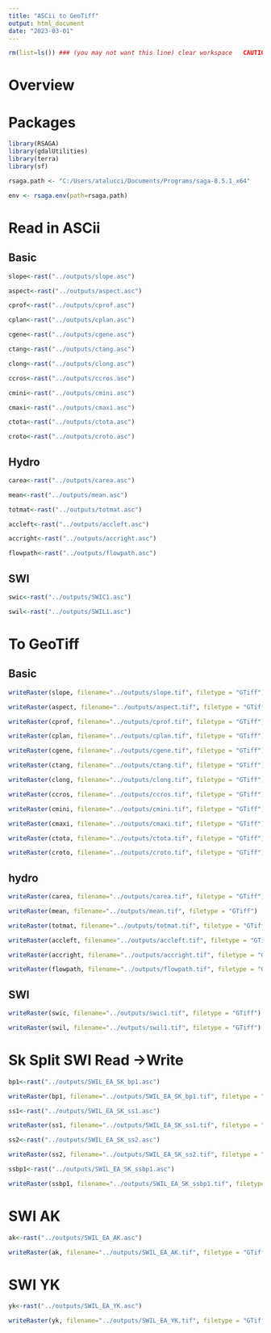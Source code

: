 ```yaml
---
title: "ASCii to GeoTiff"
output: html_document
date: "2023-03-01"
---
```


```r
rm(list=ls()) ### (you may not want this line) clear workspace   CAUTION!!!
```

# Overview


# Packages
```r
library(RSAGA)
library(gdalUtilities)
library(terra)
library(sf)
```

```r
rsaga.path <- "C:/Users/atalucci/Documents/Programs/saga-8.5.1_x64"
```

```r
env <- rsaga.env(path=rsaga.path) 
```


# Read in ASCii
## Basic
```r
slope<-rast("../outputs/slope.asc")
```

```r
aspect<-rast("../outputs/aspect.asc")
```

```r
cprof<-rast("../outputs/cprof.asc")
```

```r
cplan<-rast("../outputs/cplan.asc")
```


```r
cgene<-rast("../outputs/cgene.asc")
```

```r
ctang<-rast("../outputs/ctang.asc")
```

```r
clong<-rast("../outputs/clong.asc")
```

```r
ccros<-rast("../outputs/ccros.asc")
```


```r
cmini<-rast("../outputs/cmini.asc")
```

```r
cmaxi<-rast("../outputs/cmaxi.asc")
```

```r
ctota<-rast("../outputs/ctota.asc")
```

```r
croto<-rast("../outputs/croto.asc")
```

## Hydro
```r
carea<-rast("../outputs/carea.asc")
```

```r
mean<-rast("../outputs/mean.asc")
```


```r
totmat<-rast("../outputs/totmat.asc")
```

```r
accleft<-rast("../outputs/accleft.asc")
```

```r
accright<-rast("../outputs/accright.asc")
```

```r
flowpath<-rast("../outputs/flowpath.asc")
```

## SWI
```r
swic<-rast("../outputs/SWIC1.asc")
```

```r
swil<-rast("../outputs/SWIL1.asc")
```

# To GeoTiff

## Basic
```r
writeRaster(slope, filename="../outputs/slope.tif", filetype = "GTiff")
```

```r
writeRaster(aspect, filename="../outputs/aspect.tif", filetype = "GTiff")
```

```r
writeRaster(cprof, filename="../outputs/cprof.tif", filetype = "GTiff")
```

```r
writeRaster(cplan, filename="../outputs/cplan.tif", filetype = "GTiff")
```



```r
writeRaster(cgene, filename="../outputs/cgene.tif", filetype = "GTiff")
```

```r
writeRaster(ctang, filename="../outputs/ctang.tif", filetype = "GTiff")
```

```r
writeRaster(clong, filename="../outputs/clong.tif", filetype = "GTiff")
```

```r
writeRaster(ccros, filename="../outputs/ccros.tif", filetype = "GTiff")
```


```r
writeRaster(cmini, filename="../outputs/cmini.tif", filetype = "GTiff")
```

```r
writeRaster(cmaxi, filename="../outputs/cmaxi.tif", filetype = "GTiff")
```

```r
writeRaster(ctota, filename="../outputs/ctota.tif", filetype = "GTiff")
```

```r
writeRaster(croto, filename="../outputs/croto.tif", filetype = "GTiff")
```

## hydro

```r
writeRaster(carea, filename="../outputs/carea.tif", filetype = "GTiff")
```


```r
writeRaster(mean, filename="../outputs/mean.tif", filetype = "GTiff")
```

```r
writeRaster(totmat, filename="../outputs/totmat.tif", filetype = "GTiff")
```

```r
writeRaster(accleft, filename="../outputs/accleft.tif", filetype = "GTiff")
```

```r
writeRaster(accright, filename="../outputs/accright.tif", filetype = "GTiff")
```

```r
writeRaster(flowpath, filename="../outputs/flowpath.tif", filetype = "GTiff")
```


## SWI
```r
writeRaster(swic, filename="../outputs/swic1.tif", filetype = "GTiff")
```

```r
writeRaster(swil, filename="../outputs/swil1.tif", filetype = "GTiff")
```

# Sk Split SWI Read ->Write


```r
bp1<-rast("../outputs/SWIL_EA_SK_bp1.asc")
```

```r
writeRaster(bp1, filename="../outputs/SWIL_EA_SK_bp1.tif", filetype = "GTiff")
```


```r
ss1<-rast("../outputs/SWIL_EA_SK_ss1.asc")
```

```r
writeRaster(ss1, filename="../outputs/SWIL_EA_SK_ss1.tif", filetype = "GTiff")
```

```r
ss2<-rast("../outputs/SWIL_EA_SK_ss2.asc")
```

```r
writeRaster(ss2, filename="../outputs/SWIL_EA_SK_ss2.tif", filetype = "GTiff")
```

```r
ssbp1<-rast("../outputs/SWIL_EA_SK_ssbp1.asc")
```

```r
writeRaster(ssbp1, filename="../outputs/SWIL_EA_SK_ssbp1.tif", filetype = "GTiff", overwrite=TRUE)
```

# SWI AK
```r
ak<-rast("../outputs/SWIL_EA_AK.asc")
```

```r
writeRaster(ak, filename="../outputs/SWIL_EA_AK.tif", filetype = "GTiff", overwrite=TRUE)
```

# SWI YK
```r
yk<-rast("../outputs/SWIL_EA_YK.asc")
```

```r
writeRaster(yk, filename="../outputs/SWIL_EA_YK.tif", filetype = "GTiff", overwrite=TRUE)
```
